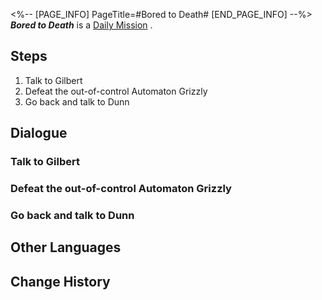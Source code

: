 <%-- [PAGE_INFO]
PageTitle=#Bored to Death#
[END_PAGE_INFO] --%>
{{Stub|Dialogue.}}
{{Mission Infobox
|id            = 3011112
|title         = 
|image         = <!--Mission Bored to Death.png-->
|type          = Daily
|event_name    = 
|chapter       = 
|requirements  = 
|summary       = <!--official mission summary from Fate's Atlas-->
|characters    = Dunn; Gilbert; Trailblazer
|startLocation = [[<!--starting world-->]] - [[<!--starting area-->]]
|world         = <!--starting world-->
|area          = <!--starting area-->
|prev          = 
|next          = 
|exp           = 
|credits       = 5000
|stellarJade   = 
|other         = {{Card List|}}
}}
'''''Bored to Death''''' is a [[Daily Mission]]<!--in [world]-->.

==Steps==
# Talk to Gilbert
# Defeat the out-of-control Automaton Grizzly
# Go back and talk to Dunn

<!--
==Gameplay Notes==

--><!--
==Trial Character==

-->
==Dialogue==
{{Stub Dialogue}}
===Talk to Gilbert===
{{Mission Description|type=daily|location=<!--to be added-->|Gilbert from the Silvermane Guard Restricted Zone seems troubled. Go talk to him.}}
{{Dialogue Start}}
:{{tx}}
{{Dialogue End}}

===Defeat the out-of-control Automaton Grizzly===
{{Mission Description|type=daily|location=<!--to be added-->|update|Gilbert needs to achieve something on the battlefield to show his strength. Defeat the robot out of control in the restricted zone with him... Wait, did I say "with him"?}}
{{Dialogue Start}}
:{{tx}}
{{Dialogue End}}

===Go back and talk to Dunn===
{{Mission Description|type=daily|location=<!--to be added-->|update|Thanks to, ahem, "your" hard effort, the Malfunctioning Robots have been defeated. Go back to see Dunn and take all the credit.}}
{{Dialogue Start}}
:{{tx}}
{{Dialogue End}}

==Other Languages==
{{Other Languages
|en   = Bored to Death
|zhs  = 百无聊赖
|zht  = 百無聊賴
|ja   = 味気ない日々
|ko   = 따분한 나날
|es   = Aburrimiento mortal
|fr   = Ennui mortel
|ru   = Смертельная скука
|th   = เบื่อหน่ายเกินทน
|vi   = Tâm Trạng Chán Chường
|de   = Zu Tode gelangweilt
|id   = Super Bosan
|pt   = Tédio de Matar
}}

==Change History==
{{Change History|1.0}}

